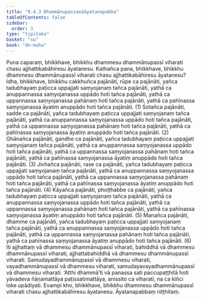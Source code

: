 ```yaml
---
title: "9.4.3 Dhammānupassanāāyatanapabba"
tableOfContents: false
sidebar:
  order: 3
type: "tipitaka"
basket: "su"
book: "dn-maha"
---
```



<DynamicBreadcrumb />

<Division number="384" book="dn-maha" bookNo="7" page="240">

<Paragraph number="1016" book="dn-maha">
Puna caparaṃ, bhikkhave, bhikkhu dhammesu dhammānupassī viharati chasu ajjhattikabāhiresu āyatanesu. Kathañca pana, bhikkhave, bhikkhu dhammesu dhammānupassī viharati chasu ajjhattikabāhiresu āyatanesu?
</Paragraph>

<Paragraph number="1017" book="dn-maha">
Idha, bhikkhave, bhikkhu cakkhuñca pajānāti, rūpe ca pajānāti, yañca tadubhayaṃ paṭicca uppajjati saṃyojanaṃ tañca pajānāti, yathā ca anuppannassa saṃyojanassa uppādo hoti tañca pajānāti, yathā ca uppannassa saṃyojanassa pahānaṃ hoti tañca pajānāti, yathā ca pahīnassa saṃyojanassa āyatiṃ anuppādo hoti tañca pajānāti. (1)
</Paragraph>

<Paragraph number="1018" book="dn-maha">
Sotañca pajānāti, sadde ca pajānāti, yañca tadubhayaṃ paṭicca uppajjati saṃyojanaṃ tañca pajānāti, yathā ca anuppannassa saṃyojanassa uppādo hoti tañca pajānāti, yathā ca uppannassa saṃyojanassa pahānaṃ hoti tañca pajānāti, yathā ca pahīnassa saṃyojanassa āyatiṃ anuppādo hoti tañca pajānāti. (2)
</Paragraph>

<Paragraph number="1019" book="dn-maha">
Ghānañca pajānāti, gandhe ca pajānāti, yañca tadubhayaṃ paṭicca uppajjati saṃyojanaṃ tañca pajānāti, yathā ca anuppannassa saṃyojanassa uppādo hoti tañca pajānāti, yathā ca uppannassa saṃyojanassa pahānaṃ hoti tañca pajānāti, yathā ca pahīnassa saṃyojanassa āyatiṃ anuppādo hoti tañca pajānāti. (3)
</Paragraph>

<Paragraph number="1020" book="dn-maha">
Jivhañca pajānāti, rase ca pajānāti, yañca tadubhayaṃ paṭicca uppajjati saṃyojanaṃ tañca pajānāti, yathā ca anuppannassa saṃyojanassa uppādo hoti tañca pajānāti, yathā ca uppannassa saṃyojanassa pahānaṃ hoti tañca pajānāti, yathā ca pahīnassa saṃyojanassa āyatiṃ anuppādo hoti tañca pajānāti. (4)
</Paragraph>

<Paragraph number="1021" book="dn-maha">
Kāyañca pajānāti, phoṭṭhabbe ca pajānāti, yañca tadubhayaṃ paṭicca uppajjati saṃyojanaṃ tañca pajānāti, yathā ca anuppannassa saṃyojanassa uppādo hoti tañca pajānāti, yathā ca uppannassa saṃyojanassa pahānaṃ hoti tañca pajānāti, yathā ca pahīnassa saṃyojanassa āyatiṃ anuppādo hoti tañca pajānāti. (5)
</Paragraph>

<Paragraph number="1022" book="dn-maha">
Manañca pajānāti, dhamme ca pajānāti, yañca tadubhayaṃ paṭicca uppajjati saṃyojanaṃ tañca pajānāti, yathā ca anuppannassa saṃyojanassa uppādo hoti tañca pajānāti, yathā ca uppannassa saṃyojanassa pahānaṃ hoti tañca pajānāti, yathā ca pahīnassa saṃyojanassa āyatiṃ anuppādo hoti tañca pajānāti. (6)
</Paragraph>

<Paragraph number="1023" book="dn-maha">
Iti ajjhattaṃ vā dhammesu dhammānupassī viharati, bahiddhā vā dhammesu dhammānupassī viharati, ajjhattabahiddhā vā dhammesu dhammānupassī viharati. Samudayadhammānupassī vā dhammesu viharati, vayadhammānupassī vā dhammesu viharati, samudayavayadhammānupassī vā dhammesu viharati. ‘Atthi dhammā’ti vā panassa sati paccupaṭṭhitā hoti yāvadeva ñāṇamattāya paṭissatimattāya, anissito ca viharati, na ca kiñci loke upādiyati. Evampi kho, bhikkhave, bhikkhu dhammesu dhammānupassī viharati chasu ajjhattikabāhiresu āyatanesu.

</Paragraph>
</Division>

<Paragraph number="1024" type="center" book="dn-maha">
Āyatanapabbaṃ niṭṭhitaṃ.
</Paragraph>